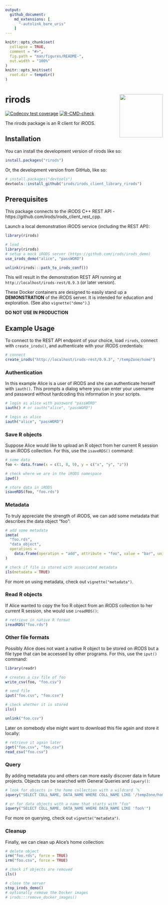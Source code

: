 ```yaml
---
output: 
  github_document:
    md_extensions: [ 
      "-autolink_bare_uris" 
    ]
---
```


<!-- README.md is generated from README.Rmd. Please edit that file -->

```r
knitr::opts_chunk$set(
  collapse = TRUE,
  comment = "#>",
  fig.path = "man/figures/README-",
  out.width = "100%"
)
knitr::opts_knit$set(
  root.dir = tempdir()
)
```

# rirods <a href="https://dplyr.tidyverse.org"><img src="man/figures/logo.png" align="right" height="138" /></a>

<!-- badges: start -->
[![Codecov test coverage](https://codecov.io/gh/irods/irods_client_library_rirods/branch/main/graph/badge.svg)](https://app.codecov.io/gh/irods/irods_client_library_rirods?branch=main)
[![R-CMD-check](https://github.com/irods/irods_client_library_rirods/actions/workflows/R-CMD-check.yaml/badge.svg)](https://github.com/irods/irods_client_library_rirods/actions/workflows/R-CMD-check.yaml)
<!-- badges: end -->

The rirods package is an R client for iRODS.

## Installation

You can install the development version of rirods like so:

```r
install.packages("rirods")
```

Or, the development version from GitHub, like so:

``` r
# install.packages("devtools")
devtools::install_github("irods/irods_client_library_rirods")
```

## Prerequisites

This package connects to the iRODS C++ REST API - https://github.com/irods/irods_client_rest_cpp.

Launch a local demonstration iRODS service (including the REST API):

```r
library(rirods)
```

```r
# load
library(rirods)
# setup a mock iRODS server (https://github.com/irods/irods_demo)
use_irods_demo("alice", "passWORD")
```

```r
unlink(rirods:::path_to_irods_conf())
```

This will result in the demonstration REST API running at `http://localhost/irods-rest/0.9.3` (or later version).

These Docker containers are designed to easily stand up a **DEMONSTRATION** of the iRODS server. It is intended for education and exploration. (See also `vignette("demo")`.)

**DO NOT USE IN PRODUCTION**

## Example Usage

To connect to the REST API endpoint of your choice, load `rirods`, connect with `create_irods()`, and authenticate with your iRODS credentials:

```r
# connect
create_irods("http://localhost/irods-rest/0.9.3", "/tempZone/home")
```

### Authentication

In this example Alice is a user of iRODS and she can authenticate herself with `iauth()`. This prompts a dialog where you can enter your username and password without hardcoding this information in your scripts.

```r
# login as alice with password "passWORD"
iauth() # or iauth("alice", "passWORD")
```

```r
# login as alice
iauth("alice", "passWORD")
```

### Save R objects

Suppose Alice would like to upload an R object from her current R session to an iRODS collection. For this, use the `isaveRDS()` command:

```r
# some data
foo <- data.frame(x = c(1, 8, 9), y = c("x", "y", "z"))

# check where we are in the iRODS namespace
ipwd()

# store data in iRODS
isaveRDS(foo, "foo.rds")
```

### Metadata

To truly appreciate the strength of iRODS, we can add some metadata that describes the data object "foo":

```r
# add some metadata
imeta(
  "foo.rds", 
  "data_object", 
  operations = 
    data.frame(operation = "add", attribute = "foo", value = "bar", units = "baz")
)

# check if file is stored with associated metadata
ils(metadata = TRUE)
```

For more on using metadata, check out `vignette("metadata")`.

### Read R objects

If Alice wanted to copy the foo R object from an iRODS collection to her current R session, she would use `ireadRDS()`:

```r
# retrieve in native R format
ireadRDS("foo.rds")
```

### Other file formats

Possibly Alice does not want a native R object to be stored on iRODS but a file type that can be accessed by other programs. For this, use the `iput()` command:

```r
library(readr)

# creates a csv file of foo
write_csv(foo, "foo.csv")

# send file
iput("foo.csv", "foo.csv")

# check whether it is stored
ils()
```

```r
unlink("foo.csv")
```

Later on somebody else might want to download this file again and store it locally:

```r
# retrieve it again later
iget("foo.csv", "foo.csv")
read_csv("foo.csv")
```

### Query

By adding metadata you and others can more easily discover data in future projects. Objects can be searched with General Queries and `iquery()`:

```r
# look for objects in the home collection with a wildcard `%`
iquery("SELECT COLL_NAME, DATA_NAME WHERE COLL_NAME LIKE '/tempZone/home/%'")
```

```r
# or for data objects with a name that starts with "foo"
iquery("SELECT COLL_NAME, DATA_NAME WHERE DATA_NAME LIKE 'foo%'")
```

For more on querying, check out `vignette("metadata")`.

### Cleanup

Finally, we can clean up Alice's home collection:

```r
# delete object
irm("foo.rds", force = TRUE)
irm("foo.csv", force = TRUE)

# check if objects are removed
ils()
```

```r
# close the server
stop_irods_demo()
# optionally remove the Docker images
# irods:::remove_docker_images()
```
